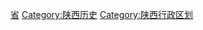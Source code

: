 [[Category:中国各省行政区划史|省{{PAGENAME}}]]
[[Category:陕西历史|Category:陕西历史]]
[[Category:陕西行政区划|Category:陕西行政区划]]